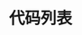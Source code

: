 ---
title: '代码列表'
openapi: '/api-reference/market-data/indices/zh/openapi.yaml GET /market-data/v1/indices/tickers'
---